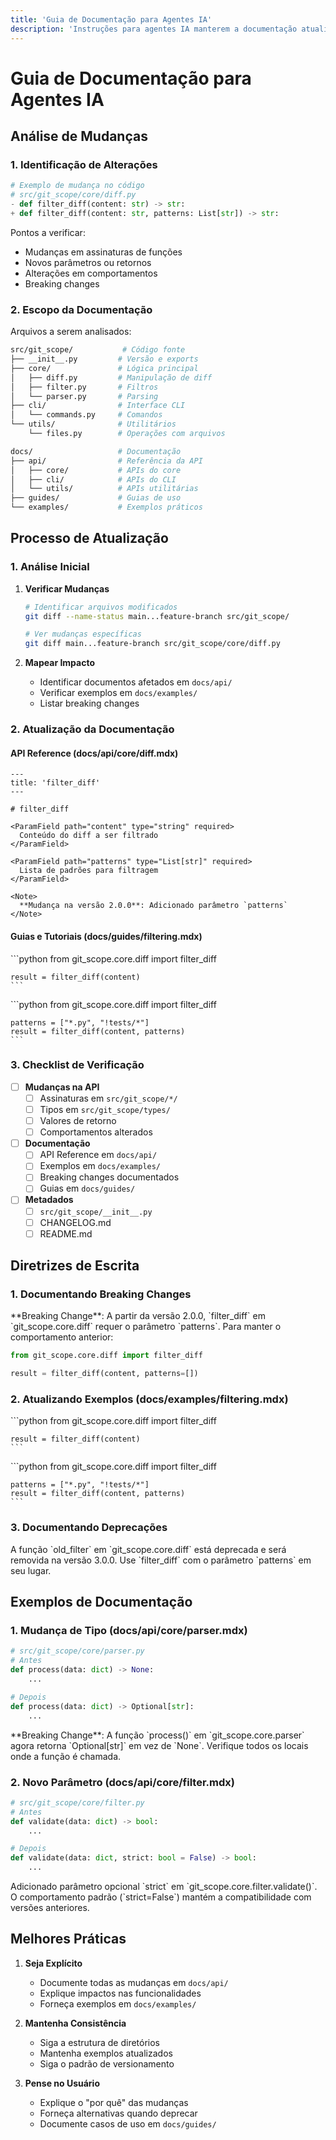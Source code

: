 ```yaml
---
title: 'Guia de Documentação para Agentes IA'
description: 'Instruções para agentes IA manterem a documentação atualizada com as mudanças de código'
---
```


# Guia de Documentação para Agentes IA

## Análise de Mudanças

### 1. Identificação de Alterações

```python
# Exemplo de mudança no código
# src/git_scope/core/diff.py
- def filter_diff(content: str) -> str:
+ def filter_diff(content: str, patterns: List[str]) -> str:
```

Pontos a verificar:
- Mudanças em assinaturas de funções
- Novos parâmetros ou retornos
- Alterações em comportamentos
- Breaking changes

### 2. Escopo da Documentação

Arquivos a serem analisados:
```bash
src/git_scope/           # Código fonte
├── __init__.py         # Versão e exports
├── core/               # Lógica principal
│   ├── diff.py         # Manipulação de diff
│   ├── filter.py       # Filtros
│   └── parser.py       # Parsing
├── cli/                # Interface CLI
│   └── commands.py     # Comandos
└── utils/              # Utilitários
    └── files.py        # Operações com arquivos

docs/                   # Documentação
├── api/                # Referência da API
│   ├── core/           # APIs do core
│   ├── cli/            # APIs do CLI
│   └── utils/          # APIs utilitárias
├── guides/             # Guias de uso
└── examples/           # Exemplos práticos
```

## Processo de Atualização

### 1. Análise Inicial

1. **Verificar Mudanças**
   ```bash
   # Identificar arquivos modificados
   git diff --name-status main...feature-branch src/git_scope/

   # Ver mudanças específicas
   git diff main...feature-branch src/git_scope/core/diff.py
   ```

2. **Mapear Impacto**
   - Identificar documentos afetados em `docs/api/`
   - Verificar exemplos em `docs/examples/`
   - Listar breaking changes

### 2. Atualização da Documentação

#### API Reference (docs/api/core/diff.mdx)

```mdx
---
title: 'filter_diff'
---

# filter_diff

<ParamField path="content" type="string" required>
  Conteúdo do diff a ser filtrado
</ParamField>

<ParamField path="patterns" type="List[str]" required>
  Lista de padrões para filtragem
</ParamField>

<Note>
  **Mudança na versão 2.0.0**: Adicionado parâmetro `patterns`
</Note>
```

#### Guias e Tutoriais (docs/guides/filtering.mdx)

<CodeGroup>
  <CodeBlock title="v1.x">
    ```python
    from git_scope.core.diff import filter_diff

    result = filter_diff(content)
    ```
  </CodeBlock>

  <CodeBlock title="v2.x">
    ```python
    from git_scope.core.diff import filter_diff

    patterns = ["*.py", "!tests/*"]
    result = filter_diff(content, patterns)
    ```
  </CodeBlock>
</CodeGroup>

### 3. Checklist de Verificação

- [ ] **Mudanças na API**
  - [ ] Assinaturas em `src/git_scope/*/`
  - [ ] Tipos em `src/git_scope/types/`
  - [ ] Valores de retorno
  - [ ] Comportamentos alterados

- [ ] **Documentação**
  - [ ] API Reference em `docs/api/`
  - [ ] Exemplos em `docs/examples/`
  - [ ] Breaking changes documentados
  - [ ] Guias em `docs/guides/`

- [ ] **Metadados**
  - [ ] `src/git_scope/__init__.py`
  - [ ] CHANGELOG.md
  - [ ] README.md

## Diretrizes de Escrita

### 1. Documentando Breaking Changes

<Warning>
  **Breaking Change**: A partir da versão 2.0.0, `filter_diff` em `git_scope.core.diff`
  requer o parâmetro `patterns`. Para manter o comportamento anterior:
  
  ```python
  from git_scope.core.diff import filter_diff

  result = filter_diff(content, patterns=[])
  ```
</Warning>

### 2. Atualizando Exemplos (docs/examples/filtering.mdx)

<CodeGroup>
  <CodeBlock title="v1.x">
    ```python
    from git_scope.core.diff import filter_diff

    result = filter_diff(content)
    ```
  </CodeBlock>

  <CodeBlock title="v2.x">
    ```python
    from git_scope.core.diff import filter_diff

    patterns = ["*.py", "!tests/*"]
    result = filter_diff(content, patterns)
    ```
  </CodeBlock>
</CodeGroup>

### 3. Documentando Deprecações

<Note>
  A função `old_filter` em `git_scope.core.diff` está deprecada e será removida na versão 3.0.0.
  Use `filter_diff` com o parâmetro `patterns` em seu lugar.
</Note>

## Exemplos de Documentação

### 1. Mudança de Tipo (docs/api/core/parser.mdx)

```python
# src/git_scope/core/parser.py
# Antes
def process(data: dict) -> None:
    ...

# Depois
def process(data: dict) -> Optional[str]:
    ...
```

<Warning>
  **Breaking Change**: A função `process()` em `git_scope.core.parser`
  agora retorna `Optional[str]` em vez de `None`.
  Verifique todos os locais onde a função é chamada.
</Warning>

### 2. Novo Parâmetro (docs/api/core/filter.mdx)

```python
# src/git_scope/core/filter.py
# Antes
def validate(data: dict) -> bool:
    ...

# Depois
def validate(data: dict, strict: bool = False) -> bool:
    ...
```

<Note>
  Adicionado parâmetro opcional `strict` em `git_scope.core.filter.validate()`.
  O comportamento padrão (`strict=False`) mantém a compatibilidade com versões anteriores.
</Note>

## Melhores Práticas

1. **Seja Explícito**
   - Documente todas as mudanças em `docs/api/`
   - Explique impactos nas funcionalidades
   - Forneça exemplos em `docs/examples/`

2. **Mantenha Consistência**
   - Siga a estrutura de diretórios
   - Mantenha exemplos atualizados
   - Siga o padrão de versionamento

3. **Pense no Usuário**
   - Explique o "por quê" das mudanças
   - Forneça alternativas quando deprecar
   - Documente casos de uso em `docs/guides/`